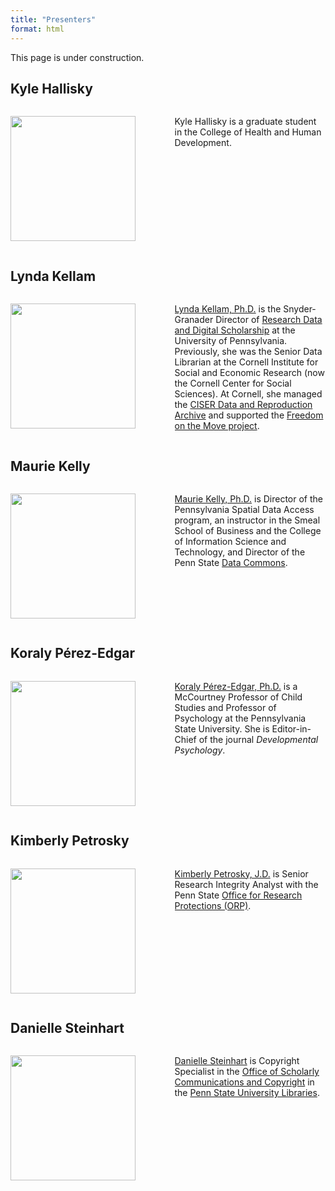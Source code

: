 ```yaml
---
title: "Presenters"
format: html
---
```


::: {.callout-warning}
This page is under construction.
:::

## Kyle Hallisky {-}

:::: {.columns}
::: {.column width=50%}
![](include/img/generic-ps-shield-blue-gradient.jpg){width=200px height=200px}
:::
::: {.column width=50%}
Kyle Hallisky is a graduate student in the College of Health and Human Development.
:::
::::

## Lynda Kellam {-}

:::: {.columns}
::: {.column width=50%}
![](include/img/kellam-lynda.jpg){width=200px height=200px}
:::
::: {.column width=50%}
[Lynda Kellam, Ph.D.](https://www.library.upenn.edu/staff/lynda-kellam) is the Snyder-Granader Director of [Research Data and Digital Scholarship](https://www.library.upenn.edu/rdds) at the University of Pennsylvania. Previously, she was the Senior Data Librarian at the Cornell Institute for Social and Economic Research (now the Cornell Center for Social Sciences). At Cornell, she managed the [CISER Data and Reproduction Archive](https://archive.ciser.cornell.edu/) and supported the [Freedom on the Move project](https://freedomonthemove.org/).
:::
::::

## Maurie Kelly {-}

:::: {.columns}
::: {.column width=50%}
![](include/img/kelly-maurie.jpeg){width=200px height=200px}
:::
::: {.column width=50%}
[Maurie Kelly, Ph.D.](https://iee.psu.edu/people/maurie-kelly) is Director of the Pennsylvania Spatial Data Access program, an instructor in the Smeal School of Business and the College of Information Science and Technology, and Director of the Penn State [Data Commons](https://www.datacommons.psu.edu).
:::
::::

## Koraly Pérez-Edgar {-}

:::: {.columns}
::: {.column width=50%}
![](include/img/perez-edgar-koraly.jpeg){width=200px height=200px}
:::
::: {.column width=50%}
[Koraly Pérez-Edgar, Ph.D.](https://psych.la.psu.edu/people/kxp24/) is a McCourtney Professor of Child Studies and Professor of Psychology at the Pennsylvania State University. She is Editor-in-Chief of the journal *Developmental Psychology*.
:::
::::

## Kimberly Petrosky {-}

:::: {.columns}
::: {.column width=50%}
![](include/img/generic-ps-shield-blue-gradient.jpg){width=200px height=200px}
:::
::: {.column width=50%}
[Kimberly Petrosky, J.D.](https://researchsupport.psu.edu/orp-staff/kim-petrosky/) is Senior Research Integrity Analyst with the Penn State [Office for Research Protections (ORP)](https://researchsupport.psu.edu/orp/).
:::
::::

## Danielle Steinhart {-}

:::: {.columns}
::: {.column width=50%}
![](include/img/generic-ps-shield-blue-gradient.jpg){width=200px height=200px}
:::
::: {.column width=50%}
[Danielle Steinhart](https://libraries.psu.edu/directory/djs7648) is Copyright Specialist in the [Office of Scholarly Communications and Copyright](https://libraries.psu.edu/about/departments/office-scholarly-communications-and-copyright) in the [Penn State University Libraries](https://libraries.psu.edu).
:::
::::